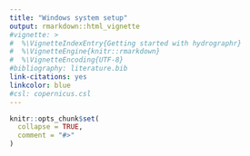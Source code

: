 ```yaml
---
title: "Windows system setup"
output: rmarkdown::html_vignette
#vignette: >
#  %\VignetteIndexEntry{Getting started with hydrographr}
#  %\VignetteEngine{knitr::rmarkdown}
#  %\VignetteEncoding{UTF-8}
#bibliography: literature.bib
link-citations: yes
linkcolor: blue
#csl: copernicus.csl
---
```


```r
knitr::opts_chunk$set(
  collapse = TRUE,
  comment = "#>"
)
```
